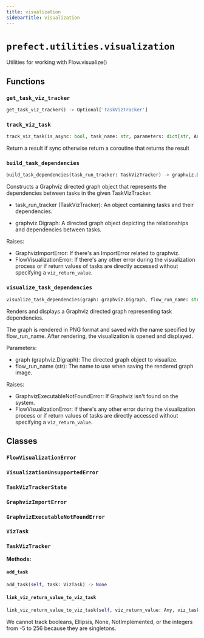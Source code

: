 ```yaml
---
title: visualization
sidebarTitle: visualization
---
```


# `prefect.utilities.visualization`



Utilities for working with Flow.visualize()


## Functions

### `get_task_viz_tracker` <sup><a href="https://github.com/PrefectHQ/prefect/blob/main/src/prefect/utilities/visualization.py#L35" target="_blank"><Icon icon="github" size="14" /></a></sup>

```python
get_task_viz_tracker() -> Optional['TaskVizTracker']
```

### `track_viz_task` <sup><a href="https://github.com/PrefectHQ/prefect/blob/main/src/prefect/utilities/visualization.py#L57" target="_blank"><Icon icon="github" size="14" /></a></sup>

```python
track_viz_task(is_async: bool, task_name: str, parameters: dict[str, Any], viz_return_value: Optional[Any] = None) -> Union[Coroutine[Any, Any, Any], Any]
```


Return a result if sync otherwise return a coroutine that returns the result


### `build_task_dependencies` <sup><a href="https://github.com/PrefectHQ/prefect/blob/main/src/prefect/utilities/visualization.py#L152" target="_blank"><Icon icon="github" size="14" /></a></sup>

```python
build_task_dependencies(task_run_tracker: TaskVizTracker) -> graphviz.Digraph
```


Constructs a Graphviz directed graph object that represents the dependencies
between tasks in the given TaskVizTracker.

- task_run_tracker (TaskVizTracker): An object containing tasks and their
  dependencies.

- graphviz.Digraph: A directed graph object depicting the relationships and
  dependencies between tasks.

Raises:
- GraphvizImportError: If there's an ImportError related to graphviz.
- FlowVisualizationError: If there's any other error during the visualization
  process or if return values of tasks are directly accessed without
  specifying a `viz_return_value`.


### `visualize_task_dependencies` <sup><a href="https://github.com/PrefectHQ/prefect/blob/main/src/prefect/utilities/visualization.py#L189" target="_blank"><Icon icon="github" size="14" /></a></sup>

```python
visualize_task_dependencies(graph: graphviz.Digraph, flow_run_name: str) -> None
```


Renders and displays a Graphviz directed graph representing task dependencies.

The graph is rendered in PNG format and saved with the name specified by
flow_run_name. After rendering, the visualization is opened and displayed.

Parameters:
- graph (graphviz.Digraph): The directed graph object to visualize.
- flow_run_name (str): The name to use when saving the rendered graph image.

Raises:
- GraphvizExecutableNotFoundError: If Graphviz isn't found on the system.
- FlowVisualizationError: If there's any other error during the visualization
  process or if return values of tasks are directly accessed without
  specifying a `viz_return_value`.


## Classes

### `FlowVisualizationError` <sup><a href="https://github.com/PrefectHQ/prefect/blob/main/src/prefect/utilities/visualization.py#L15" target="_blank"><Icon icon="github" size="14" /></a></sup>

### `VisualizationUnsupportedError` <sup><a href="https://github.com/PrefectHQ/prefect/blob/main/src/prefect/utilities/visualization.py#L19" target="_blank"><Icon icon="github" size="14" /></a></sup>

### `TaskVizTrackerState` <sup><a href="https://github.com/PrefectHQ/prefect/blob/main/src/prefect/utilities/visualization.py#L23" target="_blank"><Icon icon="github" size="14" /></a></sup>

### `GraphvizImportError` <sup><a href="https://github.com/PrefectHQ/prefect/blob/main/src/prefect/utilities/visualization.py#L27" target="_blank"><Icon icon="github" size="14" /></a></sup>

### `GraphvizExecutableNotFoundError` <sup><a href="https://github.com/PrefectHQ/prefect/blob/main/src/prefect/utilities/visualization.py#L31" target="_blank"><Icon icon="github" size="14" /></a></sup>

### `VizTask` <sup><a href="https://github.com/PrefectHQ/prefect/blob/main/src/prefect/utilities/visualization.py#L104" target="_blank"><Icon icon="github" size="14" /></a></sup>

### `TaskVizTracker` <sup><a href="https://github.com/PrefectHQ/prefect/blob/main/src/prefect/utilities/visualization.py#L114" target="_blank"><Icon icon="github" size="14" /></a></sup>

**Methods:**

#### `add_task` <sup><a href="https://github.com/PrefectHQ/prefect/blob/main/src/prefect/utilities/visualization.py#L120" target="_blank"><Icon icon="github" size="14" /></a></sup>

```python
add_task(self, task: VizTask) -> None
```

#### `link_viz_return_value_to_viz_task` <sup><a href="https://github.com/PrefectHQ/prefect/blob/main/src/prefect/utilities/visualization.py#L136" target="_blank"><Icon icon="github" size="14" /></a></sup>

```python
link_viz_return_value_to_viz_task(self, viz_return_value: Any, viz_task: VizTask) -> None
```

We cannot track booleans, Ellipsis, None, NotImplemented, or the integers from -5 to 256
because they are singletons.

